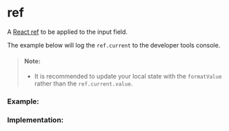 
<Meta of={RefStories} />

# ref

A [React ref](https://react.dev/learn/referencing-values-with-refs) to be applied to the input field.

The example below will log the `ref.current` to the developer tools console.

> #### Note:
>
> - It is recommended to update your local state with the `formatValue` rather than the `ref.current.value`.

### Example:

<Story of={RefStories.Example} />

### Implementation:

<Story of={RefStories.Implementation} />
